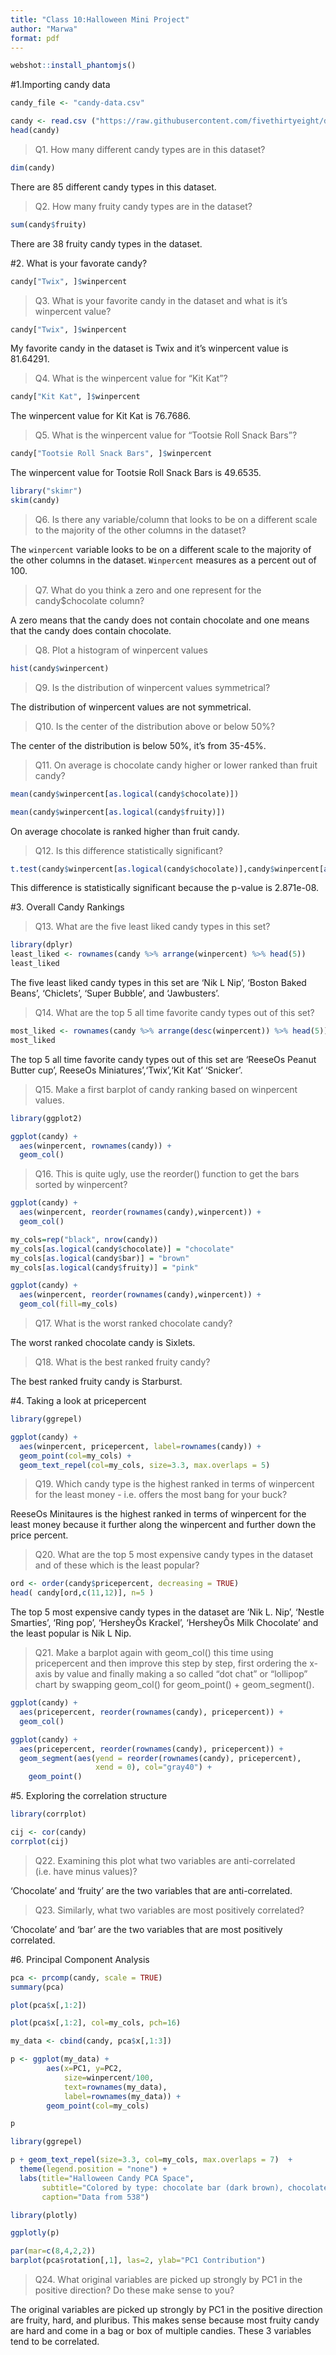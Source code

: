 ```yaml
---
title: "Class 10:Halloween Mini Project"
author: "Marwa"
format: pdf
---
```


```r
webshot::install_phantomjs()
```


#1.Importing candy data

```r
candy_file <- "candy-data.csv"

candy <- read.csv ("https://raw.githubusercontent.com/fivethirtyeight/data/master/candy-power-ranking/candy-data.csv", row.names = 1)
head(candy)
```

> Q1. How many different candy types are in this dataset?

```r
dim(candy)
```
There are 85 different candy types in this dataset.

> Q2. How many fruity candy types are in the dataset?

```r
sum(candy$fruity)
```
There are 38 fruity candy types in the dataset.

#2. What is your favorate candy?

```r
candy["Twix", ]$winpercent
```

>Q3. What is your favorite candy in the dataset and what is it’s winpercent value?

```r
candy["Twix", ]$winpercent
```
My favorite candy in the dataset is Twix and it's winpercent value is 81.64291.

>Q4. What is the winpercent value for “Kit Kat”?

```r
candy["Kit Kat", ]$winpercent
```
The winpercent value for Kit Kat is 76.7686.

>Q5. What is the winpercent value for “Tootsie Roll Snack Bars”?

```r
candy["Tootsie Roll Snack Bars", ]$winpercent
```
The winpercent value for Tootsie Roll Snack Bars is 49.6535.

```r
library("skimr")
skim(candy)
```

>Q6. Is there any variable/column that looks to be on a different scale to the majority of the other columns in the dataset?

The `winpercent` variable looks to be on a different scale to the majority of the other columns in the dataset. `Winpercent` measures as a percent out of 100.


>Q7. What do you think a zero and one represent for the candy$chocolate column?

A zero means that the candy does not contain chocolate and one means that the candy does contain chocolate.

>Q8. Plot a histogram of winpercent values

```r
hist(candy$winpercent)
```

>Q9. Is the distribution of winpercent values symmetrical?

The distribution of winpercent values are not symmetrical.

>Q10. Is the center of the distribution above or below 50%?

The center of the distribution is below 50%, it's from 35-45%.

>Q11. On average is chocolate candy higher or lower ranked than fruit candy?

```r
mean(candy$winpercent[as.logical(candy$chocolate)])
```

```r
mean(candy$winpercent[as.logical(candy$fruity)])
```

On average chocolate is ranked higher than fruit candy.

>Q12. Is this difference statistically significant?

```r
t.test(candy$winpercent[as.logical(candy$chocolate)],candy$winpercent[as.logical(candy$fruity)])
```

This difference is statistically significant because the p-value is 2.871e-08.

#3. Overall Candy Rankings

>Q13. What are the five least liked candy types in this set?

```r
library(dplyr)
least_liked <- rownames(candy %>% arrange(winpercent) %>% head(5))
least_liked
```

The five least liked candy types in this set are 'Nik L Nip', 'Boston Baked Beans', 'Chiclets', 'Super Bubble', and 'Jawbusters'.

>Q14. What are the top 5 all time favorite candy types out of this set?

```r
most_liked <- rownames(candy %>% arrange(desc(winpercent)) %>% head(5))
most_liked
```

The top 5 all time favorite candy types out of this set are 'ReeseOs Peanut Butter cup', ReeseOs Miniatures','Twix','Kit Kat' 'Snicker'.

>Q15. Make a first barplot of candy ranking based on winpercent values.

```r
library(ggplot2)

ggplot(candy) + 
  aes(winpercent, rownames(candy)) +
  geom_col()
```

>Q16. This is quite ugly, use the reorder() function to get the bars sorted by winpercent?

```r
ggplot(candy) + 
  aes(winpercent, reorder(rownames(candy),winpercent)) +
  geom_col()
```

```r
my_cols=rep("black", nrow(candy))
my_cols[as.logical(candy$chocolate)] = "chocolate"
my_cols[as.logical(candy$bar)] = "brown"
my_cols[as.logical(candy$fruity)] = "pink"
```

```r
ggplot(candy) + 
  aes(winpercent, reorder(rownames(candy),winpercent)) +
  geom_col(fill=my_cols) 
```

>Q17. What is the worst ranked chocolate candy?

The worst ranked chocolate candy is Sixlets.

>Q18. What is the best ranked fruity candy?

The best ranked fruity candy is Starburst.

#4. Taking a look at pricepercent

```r
library(ggrepel)

ggplot(candy) +
  aes(winpercent, pricepercent, label=rownames(candy)) +
  geom_point(col=my_cols) + 
  geom_text_repel(col=my_cols, size=3.3, max.overlaps = 5)
```



>Q19. Which candy type is the highest ranked in terms of winpercent for the least money - i.e. offers the most bang for your buck?

ReeseOs Minitaures is the highest ranked in terms of winpercent for the least money because it further along the winpercent and further down the price percent.

>Q20. What are the top 5 most expensive candy types in the dataset and of these which is the least popular?

```r
ord <- order(candy$pricepercent, decreasing = TRUE)
head( candy[ord,c(11,12)], n=5 )
```

The top 5 most expensive candy types in the dataset are 'Nik L. Nip', 'Nestle Smarties', 'Ring pop', 'HersheyÕs Krackel', 'HersheyÕs Milk Chocolate' and the least popular is Nik L Nip.


>Q21. Make a barplot again with geom_col() this time using pricepercent and then improve this step by step, first ordering the x-axis by value and finally making a so called “dot chat” or “lollipop” chart by swapping geom_col() for geom_point() + geom_segment().

```r
ggplot(candy) +
  aes(pricepercent, reorder(rownames(candy), pricepercent)) +
  geom_col()
```


```r
ggplot(candy) +
  aes(pricepercent, reorder(rownames(candy), pricepercent)) +
  geom_segment(aes(yend = reorder(rownames(candy), pricepercent), 
                   xend = 0), col="gray40") +
    geom_point()
```


#5. Exploring the correlation structure

```r
library(corrplot)
```

```r
cij <- cor(candy)
corrplot(cij)
```

>Q22. Examining this plot what two variables are anti-correlated (i.e. have minus values)?

'Chocolate' and 'fruity' are the two variables that are anti-correlated.

>Q23. Similarly, what two variables are most positively correlated?

'Chocolate' and 'bar' are the two variables that are most positively correlated.


#6. Principal Component Analysis


```r
pca <- prcomp(candy, scale = TRUE)
summary(pca)
```


```r
plot(pca$x[,1:2])
```


```r
plot(pca$x[,1:2], col=my_cols, pch=16)
```

```r
my_data <- cbind(candy, pca$x[,1:3])
```

```r
p <- ggplot(my_data) + 
        aes(x=PC1, y=PC2, 
            size=winpercent/100,  
            text=rownames(my_data),
            label=rownames(my_data)) +
        geom_point(col=my_cols)

p
```



```r
library(ggrepel)

p + geom_text_repel(size=3.3, col=my_cols, max.overlaps = 7)  + 
  theme(legend.position = "none") +
  labs(title="Halloween Candy PCA Space",
       subtitle="Colored by type: chocolate bar (dark brown), chocolate other (light brown), fruity (red), other (black)",
       caption="Data from 538")
```



```r
library(plotly)
```

```r
ggplotly(p)
```


```r
par(mar=c(8,4,2,2))
barplot(pca$rotation[,1], las=2, ylab="PC1 Contribution")

```

>Q24. What original variables are picked up strongly by PC1 in the positive direction? Do these make sense to you?

The original variables are picked up strongly by PC1 in the positive direction are fruity, hard, and pluribus. This makes sense because most fruity candy are hard and come in a bag or box of multiple candies. These 3 variables tend to be correlated. 

